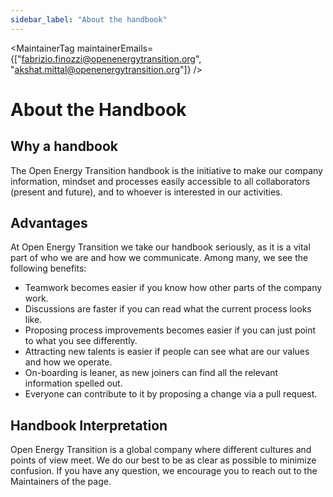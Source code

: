 ```yaml
---
sidebar_label: "About the handbook"
---
```



<MaintainerTag maintainerEmails={["fabrizio.finozzi@openenergytransition.org", "akshat.mittal@openenergytransition.org"]} />

# About the Handbook

<ControlledDocBanner />

## Why a handbook
The Open Energy Transition handbook is the initiative to make our company information, mindset and processes easily accessible to all collaborators (present and future), and to whoever is interested in our activities.

## Advantages

At Open Energy Transition we take our handbook seriously, as it is a vital part of who we are and how we communicate. Among many, we see the following benefits:
- Teamwork becomes easier if you know how other parts of the company work.
- Discussions are faster if you can read what the current process looks like.
- Proposing process improvements becomes easier if you can just point to what you see differently.
- Attracting new talents is easier if people can see what are our values and how we operate.
- On-boarding is leaner, as new joiners can find all the relevant information spelled out.
- Everyone can contribute to it by proposing a change via a pull request.

## Handbook Interpretation

Open Energy Transition is a global company where different cultures and points of view meet. We do our best to be as clear as possible to minimize confusion.
If you have any question, we encourage you to reach out to the Maintainers of the page.